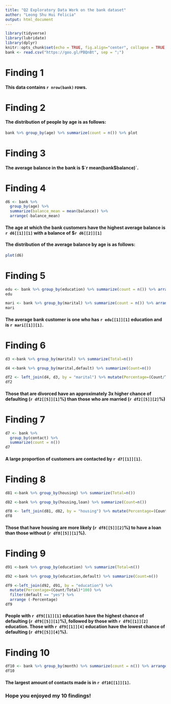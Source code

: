 ```yaml
---
title: "Q2 Exploratory Data Work on the bank dataset"
author: "Leong Shu Hui Felicia"
output: html_document
---
```


```r
library(tidyverse)
library(lubridate)
library(dplyr)
knitr::opts_chunk$set(echo = TRUE, fig.align="center", collapse = TRUE, cache = TRUE)
bank <- read.csv("https://goo.gl/PBQnBt", sep = ";")
```

# Finding 1
#### This data contains `r nrow(bank)` rows.

# Finding 2
#### The distribution of people by age is as follows:
``` r
bank %>% group_by(age) %>% summarize(count = n()) %>% plot
```


# Finding 3
#### The average balance in the bank is $`r mean(bank$balance)`.

# Finding 4
``` r
d6 <- bank %>% 
  group_by(age) %>% 
  summarize(balance_mean = mean(balance)) %>%
  arrange(-balance_mean)
```
#### The age at which the bank customers have the highest average balance is `r d6[[1]][1]` with a balance of $`r d6[[2]][1]`

#### The distribution of the average balance by age is as follows:
``` r
plot(d6)
```


# Finding 5
``` r
edu <- bank %>% group_by(education) %>% summarize(count = n()) %>% arrange(-count)
edu

mari <- bank %>% group_by(marital) %>% summarize(count = n()) %>% arrange(-count)
mari
```
#### The average bank customer is one who has `r edu[[1]][1]` education and is `r mari[[1]][1]`.

# Finding 6
``` r
d3 <-bank %>% group_by(marital) %>% summarize(Total=n()) 

d4 <-bank %>% group_by(marital,default) %>% summarize(Count=n())

df2 <- left_join(d4, d3, by = "marital") %>% mutate(Percentage=(Count/Total)*100) %>% filter(default == "yes")
df2
```
#### Those that are divorced have an approximately 3x higher chance of defaulting (`r df2[[5]][1]`%) than those who are married (`r df2[[5]][2]`%)


# Finding 7
``` r
d7 <- bank %>% 
  group_by(contact) %>% 
  summarize(count = n())
d7
```
#### A large proportion of customers are contacted by `r d7[[1]][1]`.

# Finding 8
``` r
d81 <-bank %>% group_by(housing) %>% summarize(Total=n()) 

d82 <-bank %>% group_by(housing,loan) %>% summarize(Count=n())

df8 <- left_join(d81, d82, by = "housing") %>% mutate(Percentage=(Count/Total)*100) %>% filter (loan == "yes")
df8
```
#### Those that have housing are more likely (`r df8[[5]][2]`%) to have a loan than those without (`r df8[[5]][1]`%).

# Finding 9
``` r
d91 <-bank %>% group_by(education) %>% summarize(Total=n()) 

d92 <-bank %>% group_by(education,default) %>% summarize(Count=n())

df9 <-left_join(d92, d91, by = "education") %>% 
  mutate(Percentage=(Count/Total)*100) %>% 
  filter(default == "yes") %>%
  arrange (-Percentage)
df9
```
#### People with `r df9[[1]][1]` education have the highest chance of defaulting (`r df9[[5]][1]`%), followed by those with `r df9[[1]][2]` education. Those with `r df9[[1]][4]` education have the lowest chance of defaulting (`r df9[[5]][4]`%).

# Finding 10
``` r
df10 <- bank %>% group_by(month) %>% summarize(count = n()) %>% arrange(-count)
df10
```
#### The largest amount of contacts made is in `r df10[[1]][1]`.

### Hope you enjoyed my 10 findings!
